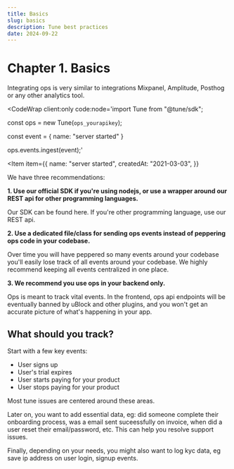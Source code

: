 ```yaml
---
title: Basics
slug: basics
description: Tune best practices
date: 2024-09-22
---
```



# Chapter 1. Basics

Integrating ops is very similar to integrations Mixpanel, Amplitude, Posthog or any other analytics tool.

<CodeWrap client:only code:node='import Tune from "@tune/sdk";

const ops = new Tune(`ops_yourapikey`);

const event = {
name: "server started"
}

ops.events.ingest(event);'

>

<Item
  item={{
    name: "server started",
    createdAt: "2021-03-03",
  }}
></Item>
</CodeWrap>

We have three recommendations:

**1. Use our official SDK if you're using nodejs, or use a wrapper around our REST api for other programming languages.**

Our SDK can be found here. If you're other programming language, use our REST api.

**2. Use a dedicated file/class for sending ops events instead of peppering ops code in your codebase.**

Over time you will have peppered so many events around your codebase you'll easily lose track of all events around your codebase. We highly recommend keeping all events centralized in one place.

**3. We recommend you use ops in your backend only.**

Ops is meant to track vital events. In the frontend, ops api endpoints will be eventually banned by uBlock and other plugins, and you won't get an accurate picture of what's happening in your app.

## What should you track?

Start with a few key events:
- User signs up
- User's trial expires
- User starts paying for your product
- User stops paying for your product

Most tune issues are centered around these areas.

Later on, you want to add essential data, eg: did someone complete their onboarding process, was a email sent suceessfully on invoice, when did a user reset their email/password, etc.
This can help you resolve support issues.

Finally, depending on your needs, you might also want to log kyc data, eg save ip address on user login, signup events.
